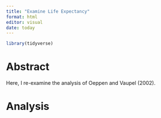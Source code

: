 ```yaml
---
title: "Examine Life Expectancy"
format: html
editor: visual
date: today
---
```



```r
library(tidyverse)
```

# Abstract

Here, I re-examine the analysis of Oeppen and Vaupel (2002).

# Analysis